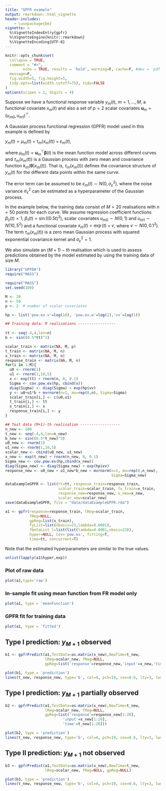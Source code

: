 ```yaml
---
title: "GPFR example"
output: rmarkdown::html_vignette
header-includes:
    - \usepackage{bm}
vignette: >
  %\VignetteIndexEntry{gpfr}
  %\VignetteEngine{knitr::rmarkdown}
  %\VignetteEncoding{UTF-8}
---
```


```r
knitr::opts_chunk$set(
  collapse = TRUE,
  comment = "#>",
        echo = TRUE, results = 'hold', warning=F, cache=F, #dev = 'pdf', 
  message=F, 
  fig.width=5, fig.height=5,
  tidy.opts=list(width.cutoff=75), tidy=FALSE
)
options(scipen = 1, digits = 4)
```



Suppose we have a functional response variable $y_m(t), \ m=1,\dots,M$, a 
functional covariate $x_m(t)$ and also a set of $p=2$ scalar covariates 
$\textbf{u}_m = (u_{m0},u_{m1})^\top$.

A Gaussian process functional regression (GPFR) model used in this example is
defined by

$y_m(t) = \mu_m(t) + \tau_m(x_m(t)) + \varepsilon_m(t)$,

where $\mu_m(t) = \textbf{u}_m^\top \boldsymbol{\beta}(t)$ is the mean function
model across different curves and $\tau_m(x_m(t))$ is a Gaussian process with 
zero mean and covariance function $k_m(\boldsymbol{\theta}|x_m(t))$. That is, 
$\tau_m(x_m(t))$ defines the covariance structure of $y_m(t)$ for the different
data points within the same curve. 

The error term can be assumed to be $\varepsilon_m(t) \sim N(0, \sigma_\varepsilon^2)$, 
where the noise variance $\sigma_\varepsilon^2$ can be estimated as a hyperparameter 
of the Gaussian process.


In the example below, the training data consist of $M=20$ realisations with 
$n=50$ points for each curve. We assume regression coefficient functions
$\beta_0(t)=1$, $\beta_1(t)=\sin((0.5 t)^3)$, scalar covariates 
$u_{m0} \sim N(0,1)$ and $u_{m1} \sim N(10,5^2)$ and a functional covariate
$x_m(t) = \exp(t) + v$, where $v \sim N(0, 0.1^2)$. The term $\tau_m(x_m(t))$ is
a zero mean Gaussian process with squared exponential covariance kernel and 
$\sigma_\varepsilon^2 = 1$.

We also simulate an $(M+1)-th$ realisation which is used to assess predictions 
obtained by the model estimated by using the training data of size $M$.


```r
library("GPFDA")
require("MASS")
```

```r
require("MASS")
set.seed(100)

M <- 20
n <- 50
p <- 2  # number of scalar covariates

hp <- list('pow.ex.v'=log(10), 'pow.ex.w'=log(1),'vv'=log(1))

## Training data: M realisations -----------------
 
tt <- seq(-4,4,len=n)
b <- sin((0.5*tt)^3)

scalar_train <- matrix(NA, M, p)
t_train <- matrix(NA, M, n)
x_train <- matrix(NA, M, n)
response_train <- matrix(NA, M, n)
for(i in 1:M){
  u0 <- rnorm(1)
  u1 <- rnorm(1,10,5)
  x <- exp(tt) + rnorm(n, 0, 0.1)
  Sigma <- cov.pow.ex(hp, cbind(x))
  diag(Sigma) <- diag(Sigma) + exp(hp$vv)
  y <- u0+u1*b + mvrnorm(n=1, mu=rep(0,n), Sigma=Sigma)
  scalar_train[i,] <- c(u0,u1)
  t_train[i,] <- tt
  x_train[i,] <- x
  response_train[i,] <- y
}

## Test data (M+1)-th realisation ------------------
n_new <- 100
t_new <- seq(-4,4,len=n_new)
b_new <- sin((0.5*t_new)^3)
u0_new <- rnorm(1)
u1_new <- rnorm(1,10,5)
scalar_new <- cbind(u0_new, u1_new)
x_new <- exp(t_new) + rnorm(n_new, 0, 0.1)
Sigma_new <- cov.pow.ex(hp,cbind(x_new))
diag(Sigma_new) <- diag(Sigma_new) + exp(hp$vv)
response_new <- u0_new + u1_new*b_new + mvrnorm(n=1, mu=rep(0,n_new), 
                                                Sigma=Sigma_new)
```

```r
dataExampleGPFR <- list(tt=tt, response_train=response_train, 
                        scalar_train=scalar_train, fx_train=x_train, 
                        response_new=response_new, x_new=x_new, 
                        scalar_new=scalar_new)
save(dataExampleGPFR, file = "data/dataExampleGPFR.rda")
```


```r
a1 <- gpfr(response=response_train, lReg=scalar_train, 
           fReg=NULL,
           gpReg=list(x_train),
           fyList=list(nbasis=23,lambda=0.0001),
           fbetaList_l=list(list(lambda=0.0001,nbasi=23)),
           hyper=NULL, Cov='pow.ex', fitting=T,
           time=tt, concurrent=T)
```

Note that the estimated hyperparameters are similar to the true values.

```r
unlist(lapply(a1$hyper,exp))
```

### Plot of raw data
```r
plot(a1,type='raw')
```


### In-sample fit using mean function from FR model only

```r
plot(a1, type = 'meanFunction')
```

### GPFR fit for training data
 
```r
plot(a1, type = 'fitted')
```



## Type I prediction: $y_{M+1}$ observed
```r
b1 <- gpfrPredict(a1,TestData=as.matrix(x_new),NewTime=t_new,
                  lReg=scalar_new, fReg=NULL,
                  gpReg=list('response'=response_new,'input'=x_new,'time'=t_new))

plot(b1, type = 'prediction') 
lines(t_new, response_new, type='b', col=4, pch=19, cex=0.6, lty=3, lwd=2)
```

## Type I prediction: $y_{M+1}$ partially observed
```r
b2 <- gpfrPredict(a1,TestData=as.matrix(x_new),NewTime=t_new,
                  lReg=scalar_new, fReg=NULL,
                  gpReg=list('response'=response_new[1:20],
                          'input'=x_new[1:20],
                          'time'=t_new[1:20]))

plot(b2, type = 'prediction')
lines(t_new, response_new, type='b', col=4, pch=19, cex=0.6, lty=3, lwd=2)
```


## Type II prediction: $y_{M+1}$ not observed
```r
b3 <- gpfrPredict(a1,TestData=as.matrix(x_new),NewTime=t_new,
                  lReg=scalar_new, fReg=NULL, gpReg=NULL)

plot(b3, type = 'prediction')
lines(t_new, response_new, type='b', col=4, pch=19, cex=0.6, lty=3, lwd=2)
```


